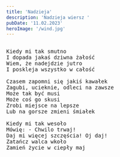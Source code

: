 ```yaml
---
title: 'Nadzieja'
description: 'Nadzieja wiersz '
pubDate: '11.02.2023'
heroImage: '/wind.jpg'
---
```

<pre>

Kiedy mi tak smutno
I dopada jakaś dziwna żałość
Wiem, że nadejdzie jutro
I poskleja wszystko w całość

Czasem zapomni się jakiś kawałek
Zagubi, ucieknie, odleci na zawsze
Może tak być musi
Może coś go skusi
Zrobi miejsce na lepsze
Lub na gorsze zmieni śmiałek

Kiedy mi tak wesoło
Mówię: - Chwilo trwaj!
Daj mi więcej szczęścia! Oj daj!
Zatańcz walca wkoło
Zamień życie w ciepły maj

  
</pre>
